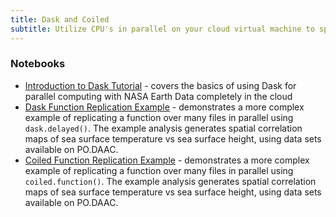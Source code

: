 ```yaml
---
title: Dask and Coiled
subtitle: Utilize CPU's in parallel on your cloud virtual machine to speed up computations with Python's `dask` package. Or, combine many VM's together in a distributed cluster for parallel computations using `Coiled`.
---
```


### **Notebooks**
- [Introduction to Dask Tutorial](../notebooks/Advanced_cloud/basic_dask.ipynb) - covers the basics of using Dask for parallel computing with NASA Earth Data completely in the cloud
- [Dask Function Replication Example](../notebooks/Advanced_cloud/dask_delayed_01.ipynb) - demonstrates a more complex example of replicating a function over many files in parallel using `dask.delayed()`. The example analysis generates spatial correlation maps of sea surface temperature vs sea surface height, using data sets available on PO.DAAC.
- [Coiled Function Replication Example](../notebooks/Advanced_cloud/coiled_function_01.ipynb) - demonstrates a more complex example of replicating a function over many files in parallel using `coiled.function()`. The example analysis generates spatial correlation maps of sea surface temperature vs sea surface height, using data sets available on PO.DAAC.
